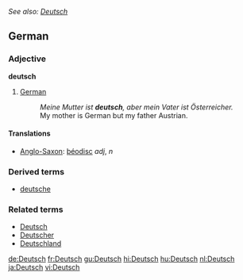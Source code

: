 ''See also: [[Deutsch]]''
==German==
===Adjective===
'''deutsch''' 
#[[German]]
#:''Meine Mutter ist '''deutsch''', aber mein Vater ist Österreicher.''
#:My mother is German but my father Austrian.

====Translations====
*[[Anglo-Saxon]]: [[þéodisc]] ''adj'', ''n''

===Derived terms===
*[[deutsche]]

===Related terms===
*[[Deutsch]]
*[[Deutscher]]
*[[Deutschland]]


[[de:Deutsch]]
[[fr:Deutsch]]
[[gu:Deutsch]]
[[hi:Deutsch]]
[[hu:Deutsch]]
[[nl:Deutsch]]
[[ja:Deutsch]]
[[vi:Deutsch]]